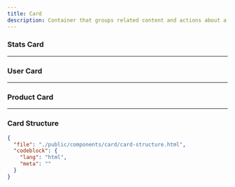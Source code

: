 ```yaml
---
title: Card
description: Container that groups related content and actions about a single subject.
---
```


<ComponentPreview src="/card/card" />

### Stats Card

<ComponentPreview src="/card/card-stats" />

<ComponentPreview src="/card/card-stats-2" />

---

### User Card

<ComponentPreview src="/card/card-users" />

---

### Product Card

<ComponentPreview src="/card/product-card" />

---

### Card Structure

```json doc-gen:file
{
  "file": "./public/components/card/card-structure.html",
  "codeblock": {
    "lang": "html",
    "meta": ""
  }
}
```
`````

